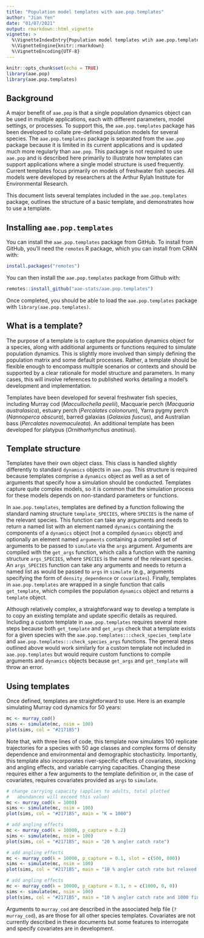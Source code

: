 ```yaml
---
title: "Population model templates with aae.pop.templates"
author: "Jian Yen"
date: "01/07/2021"
output: rmarkdown::html_vignette
vignette: >
  %\VignetteIndexEntry{Population model templates wtih aae.pop.templates}
  %\VignetteEngine{knitr::rmarkdown}
  %\VignetteEncoding{UTF-8}
---
```


```r
knitr::opts_chunk$set(echo = TRUE)
library(aae.pop)
library(aae.pop.templates)
```

## Background

A major benefit of `aae.pop` is that a single population dynamics object can be used in multiple applications, each with different parameters, model settings, or processes. To support this, the `aae.pop.templates` package has been developed to collate pre-defined population models for several species. The `aae.pop.templates` package is separated from the `aae.pop` package because it is limited in its current applications and is updated much more regularly than `aae.pop`. This package is not required to use `aae.pop` and is described here primarily to illustrate how templates can support applications where a single model structure is used frequently. Current templates focus primarily on models of freshwater fish species. All models were developed by researchers at the Arthur Rylah Institute for Environmental Research. 

This document lists several templates included in the `aae.pop.templates` package, outlines the structure of a basic template, and demonstrates how to use a template.

## Installing `aae.pop.templates`

You can install the `aae.pop.templates` package from GitHub. To install from GitHub, you'll need the `remotes` R package, which you can install from CRAN with:

```r
install.packages("remotes")
```

You can then install the `aae.pop.templates` package from Github with:

```r
remotes::install_github("aae-stats/aae.pop.templates")
```

Once completed, you should be able to load the 
`aae.pop.templates` package with `library(aae.pop.templates)`.

## What is a template?

The purpose of a template is to capture the population dynamics object for a species, along with additional arguments or functions required to simulate population dynamics. This is slightly more involved than simply defining the population matrix and some default processes. Rather, a template should be flexible enough to encompass multiple scenarios or contexts and should be supported by a clear rationale for model structure and parameters. In many cases, this will involve references to published works detailing a model's development and implementation.

Templates have been developed for several freshwater fish species, including Murray cod (*Maccullochella peelii*), Macquarie perch (*Macquaria australasica*), estuary perch (*Percalates colonorum*), Yarra pygmy perch (*Nannoperca obscura*), barred galaxias (*Galaxias fuscus*), and Australian bass (*Percalates novemaculeata*). An additional template has been developed for platypus (*Ornithorhynchus anatinus*).

## Template structure

Templates have their own object class. This class is handled slightly differently to standard `dynamics` objects in `aae.pop`. This structure is required because templates comprise a `dynamics` object as well as a set of arguments that specify how a simulation should be conducted. Templates capture quite complex models, so it is common that the simulation process for these models depends on non-standard parameters or functions.

In `aae.pop.templates`, templates are defined by a function following the standard naming structure `template_SPECIES`, where `SPECIES` is the name of the relevant species. This function can take any arguments and needs to return a named list with an element named `dynamics` containing the components of a `dynamics` object (not a compiled `dynamics` object) and optionally an element named `arguments` containing a compiled set of arguments to be passed to `simulate` via the `args` argument. Arguments are compiled with the `get_args` function, which calls a function with the naming structure `args_SPECIES`, where `SPECIES` is the name of the relevant species. An `args_SPECIES` function can take any arguments and needs to return a named list as would be passed to `args` in `simulate` (e.g., arguments specifying the form of `density_dependence` or `covariates`). Finally, templates in `aae.pop.templates` are wrapped in a single function that calls `get_template`, which compiles the population `dynamics` object and returns a `template` object.

Although relatively complex, a straightforward way to develop a template is to copy an existing template and update specific details as required. Including a custom template in `aae.pop.templates` requires several more steps because both `get_template` and `get_args` check that a template exists for a given species with the `aae.pop.templates:::check_species_template` and `aae.pop.templates:::check_species_args` functions. The general steps outlined above would work similarly for a custom template not included in `aae.pop.templates` but would require custom functions to compile arguments and `dynamics` objects because `get_args` and `get_template` will throw an error.

## Using templates

Once defined, templates are straightforward to use. Here is an example simulating Murray cod dynamics for 50 years:

```r
mc <- murray_cod()
sims <- simulate(mc, nsim = 100)
plot(sims, col = "#2171B5")
```

Note that, with three lines of code, this template now simulates 100 replicate trajectories for a species with 50 age classes and complex forms of density dependence and environmental and demographic stochasticity. Importantly, this template also incorporates river-specific effects of covariates, stocking and angling effects, and variable carrying capacities. Changing these requires either a few arguments to the template definition or, in the case of covariates, requires covariates provided as `args` to `simulate`.

```r
# change carrying capacity (applies to adults, total plotted
#   abundances will exceed this value)
mc <- murray_cod(k = 1000)
sims <- simulate(mc, nsim = 100)
plot(sims, col = "#2171B5", main = "K = 1000")

# add angling effects
mc <- murray_cod(k = 10000, p_capture = 0.2)
sims <- simulate(mc, nsim = 100)
plot(sims, col = "#2171B5", main = "20 % angler catch rate")

# add angling effects
mc <- murray_cod(k = 10000, p_capture = 0.1, slot = c(500, 800))
sims <- simulate(mc, nsim = 100)
plot(sims, col = "#2171B5", main = "10 % angler catch rate but relaxed restrictions")

# add angling effects
mc <- murray_cod(k = 10000, p_capture = 0.1, n = c(1000, 0, 0))
sims <- simulate(mc, nsim = 100)
plot(sims, col = "#2171B5", main = "10 % angler catch rate and 1000 fingerlings stocked annually")
```

Arguments to `murray_cod` are described in the associated help file (`?murray_cod`), as are those for all other species templates. Covariates are not currently described in these documents but some features to interrogate and specify covariates are in development.
